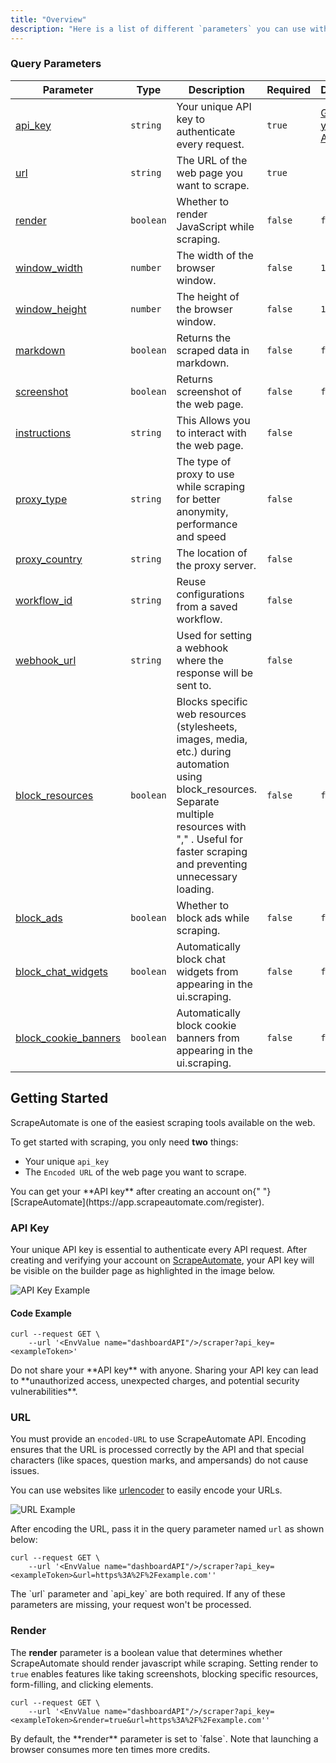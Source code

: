 ```yaml
---
title: "Overview"
description: "Here is a list of different `parameters` you can use with ScrapeAutomate. This overview will help you get started with ScrapeAutomate while ensuring secure usage of your credentials."
---
```


### Query Parameters

| Parameter                                     | Type      | Description                                                                                                                                                                                                     | Required | Default                                                     |
| --------------------------------------------- | --------- | --------------------------------------------------------------------------------------------------------------------------------------------------------------------------------------------------------------- | -------- | ----------------------------------------------------------- |
| [api_key](#api-key)                           | `string`  | Your unique API key to authenticate every request.                                                                                                                                                              | `true`   | [Get your API key](https://app.scrapeautomate.com/register) |
| [url](#url)                                   | `string`  | The URL of the web page you want to scrape.                                                                                                                                                                     | `true`   |                                                             |
| [render](#render)                             | `boolean` | Whether to render JavaScript while scraping.                                                                                                                                                                    | `false`  | `false`                                                     |
| [window_width](#window_width)                 | `number`  | The width of the browser window.                                                                                                                                                                                | `false`  | `1920`                                                      |
| [window_height](#window_height)               | `number`  | The height of the browser window.                                                                                                                                                                               | `false`  | `1080`                                                      |
| [markdown](#markdown)                         | `boolean` | Returns the scraped data in markdown.                                                                                                                                                                           | `false`  | `false`                                                     |
| [screenshot](#screenshot)                     | `boolean` | Returns screenshot of the web page.                                                                                                                                                                             | `false`  | `false`                                                     |
| [instructions](#instructions)                 | `string`  | This Allows you to interact with the web page.                                                                                                                                                                  | `false`  |                                                             |
| [proxy_type](#proxy_type)                     | `string`  | The type of proxy to use while scraping for better anonymity, performance and speed                                                                                                                             | `false`  |                                                             |
| [proxy_country](#proxy_location)              | `string`  | The location of the proxy server.                                                                                                                                                                               | `false`  |                                                             |
| [workflow_id](#workflow_id)                   | `string`  | Reuse configurations from a saved workflow.                                                                                                                                                                     | `false`  |                                                             |
| [webhook_url](#webhook_url)                   | `string`  | Used for setting a webhook where the response will be sent to.                                                                                                                                                  | `false`  |                                                             |
| [block_resources](#block_resources)           | `boolean` | Blocks specific web resources (stylesheets, images, media, etc.) during automation using block_resources. Separate multiple resources with "," . Useful for faster scraping and preventing unnecessary loading. | `false`  | `false`                                                     |
| [block_ads](#block_ads)                       | `boolean` | Whether to block ads while scraping.                                                                                                                                                                            | `false`  | `false`                                                     |
| [block_chat_widgets](#block_chat_widgets)     | `boolean` | Automatically block chat widgets from appearing in the ui.scraping.                                                                                                                                             | `false`  | `false`                                                     |
| [block_cookie_banners](#block_cookie_banners) | `boolean` | Automatically block cookie banners from appearing in the ui.scraping.                                                                                                                                           | `false`  | `false`                                                     |

## Getting Started

ScrapeAutomate is one of the easiest scraping tools available on the web.

To get started with scraping, you only need **two** things:

- Your unique `api_key`
- The `Encoded URL` of the web page you want to scrape.

<Note>
  You can get your **API key** after creating an account on{" "}
  [ScrapeAutomate](https://app.scrapeautomate.com/register).
</Note>

### API Key

Your unique API key is essential to authenticate every API request. After creating and verifying your account on [ScrapeAutomate](https://scrapeautomate.com), your API key will be visible on the builder page as highlighted in the image below.

![API Key Example](/images/api-key.png)

#### Code Example

```shell cURL
curl --request GET \
    --url '<EnvValue name="dashboardAPI"/>/scraper?api_key=<exampleToken>'
```

<Warning>
  Do not share your **API key** with anyone. Sharing your API key can lead to
  **unauthorized access, unexpected charges, and potential security
  vulnerabilities**.
</Warning>

### URL

You must provide an `encoded-URL` to use ScrapeAutomate API. Encoding ensures that the URL is processed correctly by the API and that special characters (like spaces, question marks, and ampersands) do not cause issues.

You can use websites like [urlencoder](https://www.urlencoder.org/) to easily encode your URLs.

![URL Example](/images/url-encoder.png)

After encoding the URL, pass it in the query parameter named `url` as shown below:

```shell cURL
curl --request GET \
    --url '<EnvValue name="dashboardAPI"/>/scraper?api_key=<exampleToken>&url=https%3A%2F%2Fexample.com''
```

<Note>
  The `url` parameter and `api_key` are both required. If any of these
  parameters are missing, your request won't be processed.
</Note>

### Render

The **render** parameter is a boolean value that determines whether ScrapeAutomate should render javascript while scraping. Setting render to `true` enables features like taking screenshots, blocking specific resources, form-filling, and clicking elements.

```shell cURL
curl --request GET \
    --url '<EnvValue name="dashboardAPI"/>/scraper?api_key=<exampleToken>&render=true&url=https%3A%2F%2Fexample.com''
```

<Info>
  By default, the **render** parameter is set to `false`. Note that launching a
  browser consumes more ten times more credits.
</Info>
